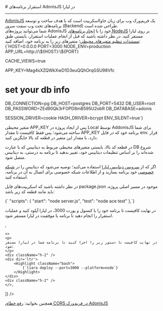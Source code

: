 

<Layout>
<Head>
<title>مستندات استقرار برنامه‌های AdonisJS - لیارا</title>
<meta property="og:title" content="مستندات خدمات رایانش ابری لیارا" />
<meta property="og:description" content="مستندات مربوط به نحوه استقرار برنامه‌های AdonisJS در پلتفرم NodeJS در لیارا"  />
<meta property="og:image" content="https://files.liara.ir/liara/logos/liara-poster.jpg" />
</Head>
# استقرار برنامه‌های AdonisJS در لیارا
<hr className="mb-2" />
<a className="text-[#2196f3] " href="https://docs.adonisjs.com/guides/preface/introduction">AdonisJS</a> یک فریم‌ورک وب برای زبان جاوااسکریپت است که با هدف ساخت و توسعه برنامه‌های تحت وب سمت سرور (Backend) طراحی شده است.  
<div className='h-2' />
شما می‌توانید پروژه‌های AdonisJS خود را با <a href="../../how-tos/create-app" className="text-[#2196f3] ">ایجاد برنامه‌های NodeJS</a> بر روی لیارا مستقر کنید.
در نظر داشته باشید که قبل از انجام عملیات استقرار، بایستی طبق <a href="/paas/details/envs" className="text-[#2196f3] ">مستندات تنظیم متغیرهای محیطی</a>؛ متغیرهای زیر را به برنامه خود، اضافه کنید:

<div className="h-2" />
<div dir='ltr'>
    <Highlight className="bash">
        {`HOST=0.0.0.0
PORT=3000
NODE_ENV=production
APP_URL=http://\${HOST}:\${PORT}

CACHE_VIEWS=true

APP_KEY=Mag4sXZQWkXwD1D3euQQhOrqGSU98Vfc 

# set your db info
DB_CONNECTION=pg
DB_HOST=postgres
DB_PORT=5432
DB_USER=root
DB_PASSWORD=ZEd90Qk3rFOPD8mB595U2obR
DB_DATABASE=adonis

SESSION_DRIVER=cookie
HASH_DRIVER=bcrypt
ENV_SILENT=true`}
    </Highlight>
</div>
<div className="h-2" />
<Alert variant="info">
<p>
متغیر محیطی <Important>APP_KEY</Important> پس از ایجاد پروژه در Local توسط AddonisJS برای شما ساخته می‌شود؛ پس فقط کافیست تا مقدار APP_KEY برنامه خود که در فایل <Important>env.</Important> قرار دارد، با مقدار این متغیر در قطعه کد بالا جایگزین کنید.
</p>
</Alert>
<Alert variant="warning">
<p>
در قطعه کد بالا، بایستی متغیرهای محیطی مربوط به دیتابیس که با عبارت <Important>DB</Important> شروع شده‌اند را بر اساس تنظیمات دیتابیس خود، تغییر بدهید تا برنامه به درستی، به دیتابیس متصل شود.
</p>
</Alert>
<Alert variant="success">
<p>
اگر که از <a href="/dbaas/about" className="text-[#2196f3] ">سرویس دیتابیس لیارا</a> استفاده می‌کنید؛ توصیه می‌شود که دیتابیس را در <a href="/paas/details/private-network" className="text-[#2196f3] ">شبکه خصوصی</a> خود برنامه بسازید و از اطلاعات شبکه خصوصی برای اتصال به آن در برنامه، استفاده کنید. 
</p>
</Alert>

در نظر داشته باشید که اسکریپت‌های فایل <Important>package.json</Important> موجود در مسیر اصلی پروژه، باید مانند قطعه کد زیر باشد:
<div className="h-2" />
<div dir='ltr'>
    <Highlight className="json">
        {`  "scripts": {
    "start": "node server.js",
    "test": "node ace test"
  },`}
    </Highlight>
</div>
<div className="h-2" />

<Section id="deploy" title="استقرار برنامه" />
<Tabs 
    tabs={["Liara Console", "Liara CLI"]} 
    content={[
    <>
    <p>در نهایت کافیست تا برنامه خود را با کنسول و پورت 3000، در لیارا آپلود کنید و عملیات استقرار را انجام دهید تا برنامه با موفقیت در لیارا مستقر شود.</p>
    </>,

    <>
    <p>
    در نهایت کافیست تا دستور زیر را اجرا کنید تا برنامه شما در لیارا مستقر شود:
    </p>
    <div className="h-2" />
    <div dir='ltr'>
        <Highlight className="bash">
            {`liara deploy --port=3000 --platform=node`}
        </Highlight>
    </div>
    <div className="h-2" />
    </>,

]} 
/>
<Alert variant="success">
<p>
همچنین بخوانید: <a href="../../fix-common-errors/cors-error/adonisjs" className="text-[#2196f3] ">رفع خطای CORS در فریم‌ورک AdonisJS</a>
</p>
</Alert>

</Layout>